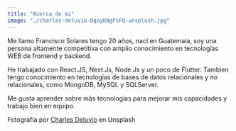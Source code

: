 ```yaml
---
title: "Acerca de mi"
image: "./charles-deluvio-DgoyKNgPiFQ-unsplash.jpg"
---
```


Me llamo Francisco Solares tengo 20 años, nací en Guatemala, soy una persona altamente competitiva con amplio conocimiento en tecnologías WEB de frontend y backend.

He trabajado con React.JS, Next.Js, Node.Js y un poco de Flutter. Tambien tengo conocimiento en tecnologías de bases de datos relacionales y no relacionales, como MongoDB, MySQL y SQLServer.

Me gusta aprender sobre más tecnologías para mejorar mis capacidades y trabajo bien en equipo.

Fotografía por <a href="https://unsplash.com/@charlesdeluvio?utm_source=unsplash&utm_medium=referral&utm_content=creditCopyText" target="_blank" rel="nofollow noopener noreferrer" aria-label="External Link"><Underlining color={Theme.colors.tertiary} hoverColor={Theme.colors.secondary}>Charles Deluvio</Underlining></a> en Unsplash